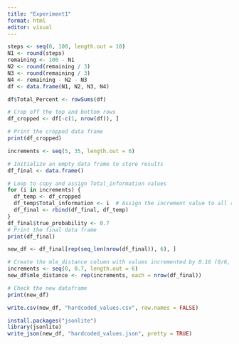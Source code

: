 ```yaml
---
title: "Experiment1"
format: html
editor: visual
---
```


```r
steps <- seq(0, 100, length.out = 10)
N1 <- round(steps)
remaining <- 100 - N1
N2 <- round(remaining / 3)
N3 <- round(remaining / 3)
N4 <- remaining - N2 - N3  
df <- data.frame(N1, N2, N3, N4)

df$Total_Percent <- rowSums(df)

# Crop off the top and bottom rows
df_cropped <- df[-c(1, nrow(df)), ]

# Print the cropped data frame
print(df_cropped)


```

```r
increments <- seq(5, 35, length.out = 6)

# Initialize an empty data frame to store results
df_final <- data.frame()

# Loop to copy and assign Total_information values
for (i in increments) {
  df_temp <- df_cropped
  df_temp$Total_information <- i  # Assign the increment value to all rows
  df_final <- rbind(df_final, df_temp)
}
df_final$true_probability <- 0.7
# Print the final data frame
print(df_final)


```

```r
new_df <- df_final[rep(seq_len(nrow(df_final)), 6), ]

# Create the mle_distance column with values incremented by 0.16 (0/6, 1/6, ..., 5/6)
increments <- seq(0, 0.7, length.out = 6)
new_df$mle_distance <- rep(increments, each = nrow(df_final))

# Check the new dataframe
print(new_df)
```

```r
write.csv(new_df, "hardcoded_values.csv", row.names = FALSE)
```

```r
install.packages("jsonlite")
library(jsonlite)
write_json(new_df, "hardcoded_values.json", pretty = TRUE)
```
